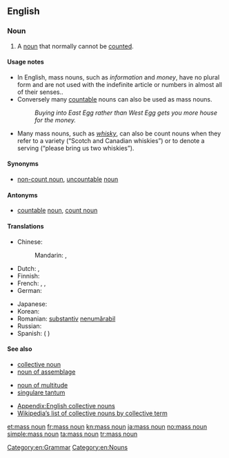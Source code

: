==English==
{{wikipedia}}

===Noun===
{{en-noun|head=[[mass]] [[noun]]}}

# A [[noun]] that normally cannot be [[count]]ed.

====Usage notes====
* In English, mass nouns, such as ''information'' and ''money'', have no plural form and are not used with the indefinite article or numbers in almost all of their senses..
* Conversely many [[countable]] nouns can also be used as mass nouns. 
*: ''Buying into East Egg rather than West Egg gets you more house for the money.''
* Many mass nouns, such as ''[[whisky]]'', can also be count nouns when they refer to a variety (“Scotch and Canadian whiskies”) or to denote a serving (“please bring us two whiskies”).

====Synonyms====
* [[non-count noun]], [[uncountable]] [[noun]]

====Antonyms====
* [[countable]] [[noun]], [[count noun]]

====Translations====
{{trans-top|noun describing something that cannot be counted}}
* Chinese:
*: Mandarin: {{t|cmn|不可數名詞|sc=Hani}}, {{t|cmn|不可数名词|tr=bùkěshǔ míngcí|sc=Hani}}
* Dutch: {{t|nl|niet-telbaar zelfstandig naamwoord|n}}, {{t|nl|niet-telbaar substantief|n}}
* Finnish: {{t+|fi|ainesana}}
* French: {{t+|fr|nom massif|m}}, {{t+|fr|nom non comptable|m}}, {{t+|fr|nom indénombrable|m}}
* German: {{t|de|unzählbares Nomen|n}}
{{trans-mid}}
* Japanese: {{t+|ja|不可算名詞|tr=ふかさんめいし, fukasan meishi|sc=Jpan}}
* Korean: {{t|ko|불가산 명사|sc=Kore}}
* Romanian: [[substantiv]] [[nenumărabil]] {{g|n}}
* Russian: {{t|ru|неисчисляемое существительное|n|tr=neisčisljájemoje suščestvítel’noje|sc=Cyrl}}
* Spanish: {{t|es|nombre incontable|m}} ({{t+|es|de}} {{t+|es|sustancia}})
{{trans-bottom}}

====See also====
{{rel-top3|See also}}
* [[collective noun]]
* [[noun of assemblage]]
{{rel-mid3}}
* [[noun of multitude]]
* [[singulare tantum]]
{{rel-mid3}}
* [[Appendix:English collective nouns]]
* [[w:List of collective nouns by collective term|Wikipedia’s list of collective nouns by collective term]]
{{rel-bottom}}

[[Category:en:Grammar]]
[[Category:en:Nouns]]

[[et:mass noun]]
[[fr:mass noun]]
[[kn:mass noun]]
[[ja:mass noun]]
[[no:mass noun]]
[[simple:mass noun]]
[[ta:mass noun]]
[[tr:mass noun]]